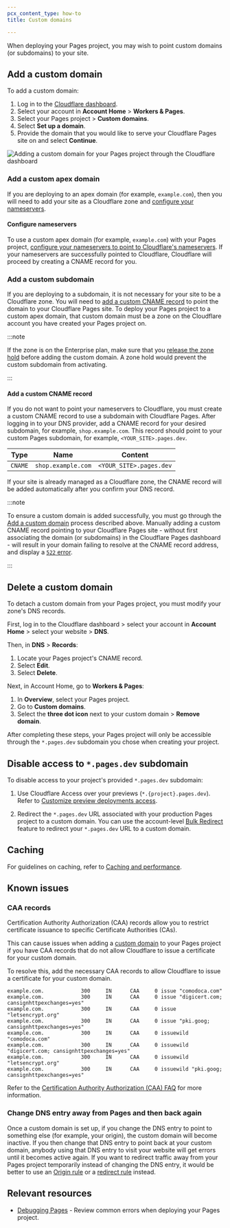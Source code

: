 ```yaml
---
pcx_content_type: how-to
title: Custom domains

---
```


When deploying your Pages project, you may wish to point custom domains (or subdomains) to your site.

## Add a custom domain

To add a custom domain:

1. Log in to the [Cloudflare dashboard](https://dash.cloudflare.com/login).
2. Select your account in **Account Home** > **Workers & Pages**.
3. Select your Pages project > **Custom domains**.
4. Select **Set up a domain**.
5. Provide the domain that you would like to serve your Cloudflare Pages site on and select **Continue**.

![Adding a custom domain for your Pages project through the Cloudflare dashboard](~/assets/images/pages/platform/domains.png)

### Add a custom apex domain

If you are deploying to an apex domain (for example, `example.com`), then you will need to add your site as a Cloudflare zone and [configure your nameservers](#configure-nameservers).

#### Configure nameservers

To use a custom apex domain (for example, `example.com`) with your Pages project, [configure your nameservers to point to Cloudflare's nameservers](/dns/zone-setups/full-setup/setup/). If your nameservers are successfully pointed to Cloudflare, Cloudflare will proceed by creating a CNAME record for you.

### Add a custom subdomain

If you are deploying to a subdomain, it is not necessary for your site to be a Cloudflare zone. You will need to [add a custom CNAME record](#add-a-custom-cname-record) to point the domain to your Cloudflare Pages site. To deploy your Pages project to a custom apex domain, that custom domain must be a zone on the Cloudflare account you have created your Pages project on.

:::note


If the zone is on the Enterprise plan, make sure that you [release the zone hold](/fundamentals/setup/account/account-security/zone-holds/#release-zone-holds) before adding the custom domain. A zone hold would prevent the custom subdomain from activating.


:::

#### Add a custom CNAME record

If you do not want to point your nameservers to Cloudflare, you must create a custom CNAME record to use a subdomain with Cloudflare Pages. After logging in to your DNS provider, add a CNAME record for your desired subdomain, for example, `shop.example.com`. This record should point to your custom Pages subdomain, for example, `<YOUR_SITE>.pages.dev`.

| Type    | Name               | Content                 |
| ------- | ------------------ | ----------------------- |
| `CNAME` | `shop.example.com` | `<YOUR_SITE>.pages.dev` |

If your site is already managed as a Cloudflare zone, the CNAME record will be added automatically after you confirm your DNS record.

:::note


To ensure a custom domain is added successfully, you must go through the [Add a custom domain](#add-a-custom-domain) process described above. Manually adding a custom CNAME record pointing to your Cloudflare Pages site - without first associating the domain (or subdomains) in the Cloudflare Pages dashboard - will result in your domain failing to resolve at the CNAME record address, and display a [`522` error](/support/troubleshooting/cloudflare-errors/troubleshooting-cloudflare-5xx-errors/#error-522-connection-timed-out).


:::

## Delete a custom domain

To detach a custom domain from your Pages project, you must modify your zone's DNS records.

First, log in to the Cloudflare dashboard > select your account in **Account Home** > select your website > **DNS**.

Then, in **DNS** > **Records**:

1. Locate your Pages project's CNAME record.
2. Select **Edit**.
3. Select **Delete**.

Next, in Account Home, go to **Workers & Pages**:

1. In **Overview**, select your Pages project.
2. Go to **Custom domains**.
3. Select the **three dot icon** next to your custom domain > **Remove domain**.

After completing these steps, your Pages project will only be accessible through the `*.pages.dev` subdomain you chose when creating your project.

## Disable access to `*.pages.dev` subdomain

To disable access to your project's provided `*.pages.dev` subdomain:

1. Use Cloudflare Access over your previews (`*.{project}.pages.dev`). Refer to [Customize preview deployments access](/pages/configuration/preview-deployments/#customize-preview-deployments-access).

2. Redirect the `*.pages.dev` URL associated with your production Pages project to a custom domain. You can use the account-level [Bulk Redirect](/rules/url-forwarding/bulk-redirects/) feature to redirect your `*.pages.dev` URL to a custom domain.

## Caching

For guidelines on caching, refer to [Caching and performance](/pages/configuration/serving-pages/#caching-and-performance).

## Known issues

### CAA records

Certification Authority Authorization (CAA) records allow you to restrict certificate issuance to specific Certificate Authorities (CAs).

This can cause issues when adding a [custom domain](/pages/configuration/custom-domains/) to your Pages project if you have CAA records that do not allow Cloudflare to issue a certificate for your custom domain.

To resolve this, add the necessary CAA records to allow Cloudflare to issue a certificate for your custom domain.

```
example.com.            300     IN      CAA     0 issue "comodoca.com"
example.com.            300     IN      CAA     0 issue "digicert.com; cansignhttpexchanges=yes"
example.com.            300     IN      CAA     0 issue "letsencrypt.org"
example.com.            300     IN      CAA     0 issue "pki.goog; cansignhttpexchanges=yes"
example.com.            300     IN      CAA     0 issuewild "comodoca.com"
example.com.            300     IN      CAA     0 issuewild "digicert.com; cansignhttpexchanges=yes"
example.com.            300     IN      CAA     0 issuewild "letsencrypt.org"
example.com.            300     IN      CAA     0 issuewild "pki.goog; cansignhttpexchanges=yes"
```

Refer to the [Certification Authority Authorization (CAA) FAQ](/ssl/edge-certificates/troubleshooting/caa-records/) for more information.

### Change DNS entry away from Pages and then back again

Once a custom domain is set up, if you change the DNS entry to point to something else (for example, your origin), the custom domain will become inactive. If you then change that DNS entry to point back at your custom domain, anybody using that DNS entry to visit your website will get errors until it becomes active again. If you want to redirect traffic away from your Pages project temporarily instead of changing the DNS entry, it would be better to use an [Origin rule](/rules/origin-rules/) or a [redirect rule](/rules/url-forwarding/single-redirects/create-dashboard/) instead.

## Relevant resources

* [Debugging Pages](/pages/configuration/debugging-pages/) - Review common errors when deploying your Pages project.
